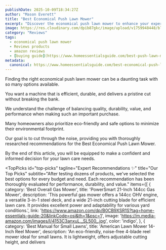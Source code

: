 ```yaml
---
publishDate: 2025-10-09T18:34:27Z
author: "Mason Everett"
title: "Best Economical Push Lawn Mower"
excerpt: "Discover the economical push lawn mower to enhance your experience. Find top solutions based on thorough testing and reviews."
image: https://res.cloudinary.com/dpib87gkc/image/upload/v1759948448/blog_image_1759948448_iio2ar.webp
category: "Reviews"
tags:
  - economical push lawn mower
  - Reviews products
  - amazon reviews
  - [buying guide](https://www.homeessentialsguide.com/best-push-lawn-mower)
metadata:
  canonical: https://www.homeessentialsguide.com/best-economical-push-lawn-mower
---
```



<p>Finding the right economical push lawn mower can be a daunting task with so many options available.</p>
<p>You want a machine that is efficient, durable, and delivers a pristine cut without breaking the bank.</p>
<p>We understand the challenge of balancing quality, durability, value, and performance when making such an important purchase.</p>
<p>Many homeowners also prioritize eco-friendly and safe options to minimize their environmental footprint.</p>
<p>Our goal is to cut through the noise, providing you with thoroughly researched recommendations for the Best Economical Push Lawn Mower.</p>
<p>By the end of this article, you will be equipped to make a confident and informed decision for your lawn care needs.</p>

<TopPicks
  id="top-picks"
  tagline="Expert Recommendations ✨"
  title="Our Top Picks"
  subtitle="After testing dozens of products, we've selected the best options for every budget and need. Each recommendation has been thoroughly evaluated for performance, durability, and value."
  items={[
    {
      category: 'Best Overall Gas Mower',
      title: 'PowerSmart 21-Inch 144cc Gas Mower',
      description: 'This powerful gas mower offers a 144cc OHV engine, a versatile 3-in-1 steel deck, and a wide 21-inch cutting blade for efficient lawn care. It provides excellent power and adaptability for various yard conditions.',
      link: 'https://www.amazon.com/dp/B0CB9XSR1S?tag=home-essentials-guide-20&linkCode=osi&th=1&psc=1',
      image: 'https://m.media-amazon.com/images/I/4153C3anxuL._SL500_.jpg',
      color: 'indigo',
    },
    {
      category: 'Best Manual for Small Lawns',
      title: 'American Lawn Mower 14-Inch Reel Mower',
      description: 'An eco-friendly, noise-free 4-blade reel mower ideal for small lawns. It is lightweight, offers adjustable cutting height, and delivers